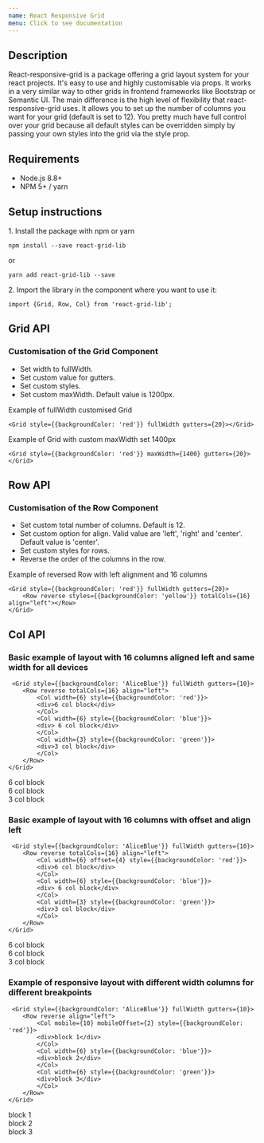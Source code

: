 ```yaml
---
name: React Responsive Grid
menu: Click to see documentation
---
```


## Description

React-responsive-grid is a package offering a grid layout system for your react projects. It's easy to use and highly customisable via props. It works in a very similar way to other grids in frontend frameworks like Bootstrap or Semantic UI. The main difference is the high level of flexibility that react-responsive-grid uses. It allows you to set up the number of columns you want for your grid (default is set to 12). You pretty much have full control over your grid because all default styles can be overridden simply by passing your own styles into the grid via the style prop.


## Requirements
- Node.js 8.8+
- NPM 5+ / yarn


## Setup instructions

1\. Install the package with npm or yarn
 ```
 npm install --save react-grid-lib
 ```
 or

 ```
 yarn add react-grid-lib --save
 ```


2\. Import the library in the component where you want to use it:

```
import {Grid, Row, Col} from 'react-grid-lib';
```


## Grid API

<PropsTable of={Grid} />

### Customisation of the Grid Component
- Set width to fullWidth.
- Set custom value for gutters.
- Set custom styles.
- Set custom maxWidth. Default value is 1200px.

Example of fullWidth customised Grid
```
<Grid style={{backgroundColor: 'red'}} fullWidth gutters={20}></Grid>
```
Example of Grid with custom maxWidth set 1400px
```
<Grid style={{backgroundColor: 'red'}} maxWidth={1400} gutters={20}></Grid>
```

## Row API
<PropsTable of={Row} />

### Customisation of the Row Component
- Set custom total number of columns. Default is 12.
- Set custom option for align. Valid value are 'left', 'right' and 'center'. Default value is 'center'.
- Set custom styles for rows.
- Reverse the order of the columns in the row. 

Example of reversed Row with left alignment and 16 columns
```
<Grid style={{backgroundColor: 'red'}} fullWidth gutters={20}>
    <Row reverse styles={{backgroundColor: 'yellow'}} totalCols={16} align="left"></Row>
</Grid>
```


## Col API
<PropsTable of={Col} />

### Basic example of layout with 16 columns aligned left and same width for all devices

```
 <Grid style={{backgroundColor: 'AliceBlue'}} fullWidth gutters={10}>
    <Row reverse totalCols={16} align="left">
        <Col width={6} style={{backgroundColor: 'red'}}>
        <div>6 col block</div>
        </Col>
        <Col width={6} style={{backgroundColor: 'blue'}}>
        <div> 6 col block</div>
        </Col>
        <Col width={3} style={{backgroundColor: 'green'}}>
        <div>3 col block</div>
        </Col>
    </Row>
</Grid>
```

<Playground>
    <Grid style={{backgroundColor: 'AliceBlue'}} fullWidth gutters={10}>
        <Row reverse totalCols={16} align="left">
          <Col width={6} style={{backgroundColor: 'red'}}>
          <div>6 col block</div>
          </Col>
          <Col width={6} style={{backgroundColor: 'blue'}}>
          <div> 6 col block</div>
          </Col>
          <Col width={3} style={{backgroundColor: 'green'}}>
          <div>3 col block</div>
          </Col>
        </Row>
    </Grid>
</Playground>

### Basic example of layout with 16 columns with offset and align left

```
 <Grid style={{backgroundColor: 'AliceBlue'}} fullWidth gutters={10}>
    <Row reverse totalCols={16} align="left">
        <Col width={6} offset={4} style={{backgroundColor: 'red'}}>
        <div>6 col block</div>
        </Col>
        <Col width={6} style={{backgroundColor: 'blue'}}>
        <div> 6 col block</div>
        </Col>
        <Col width={3} style={{backgroundColor: 'green'}}>
        <div>3 col block</div>
        </Col>
    </Row>
</Grid>
```

<Playground>
    <Grid style={{backgroundColor: 'AliceBlue'}} fullWidth gutters={10}>
        <Row reverse totalCols={16} align="left">
          <Col width={6} offset={4} style={{backgroundColor: 'red'}}>
          <div>6 col block</div>
          </Col>
          <Col width={6} style={{backgroundColor: 'blue'}}>
          <div> 6 col block</div>
          </Col>
          <Col width={3} style={{backgroundColor: 'green'}}>
          <div>3 col block</div>
          </Col>
        </Row>
    </Grid>
</Playground>

### Example of responsive layout with different width columns for different breakpoints

```
 <Grid style={{backgroundColor: 'AliceBlue'}} fullWidth gutters={10}>
    <Row reverse align="left">
        <Col mobile={10} mobileOffset={2} style={{backgroundColor: 'red'}}>
        <div>block 1</div>
        </Col>
        <Col width={6} style={{backgroundColor: 'blue'}}>
        <div>block 2</div>
        </Col>
        <Col width={6} style={{backgroundColor: 'green'}}>
        <div>block 3</div>
        </Col>
    </Row>
</Grid>
```

<Playground>
    <Grid style={{backgroundColor: 'AliceBlue'}} fullWidth gutters={10}>
        <Row reverse align="left">
            <Col mobile={10} mobileOffset={2} phablet={6} tablet={4} tabletOffset={8} desktop={4} wideDesktop={3} style={{backgroundColor: 'red'}}>
            <div>block 1</div>
            </Col>
            <Col width={6} phablet={6} tablet={8} desktop={4} wideDesktop={6} style={{backgroundColor: 'blue'}}>
            <div>block 2</div>
            </Col>
            <Col width={6} phablet={12} tablet={4} desktop={4} wideDesktop={3} style={{backgroundColor: 'green'}}>
            <div>block 3</div>
            </Col>
        </Row>
    </Grid>
</Playground>

